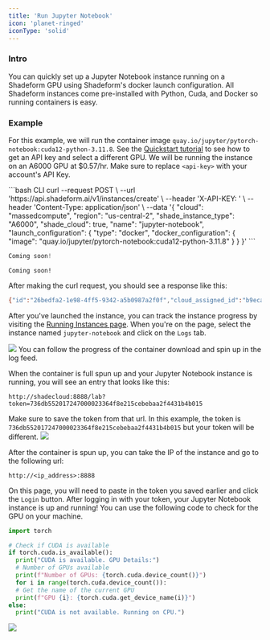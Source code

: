 ```yaml
---
title: 'Run Jupyter Notebook'
icon: 'planet-ringed'
iconType: 'solid'
---
```


### Intro

You can quickly set up a Jupyter Notebook instance running on a Shadeform GPU using Shadeform's docker launch configuration.
All Shadeform instances come pre-installed with Python, Cuda, and Docker so running containers is easy.


### Example

For this example, we will run the container image `quay.io/jupyter/pytorch-notebook:cuda12-python-3.11.8`.
See the [Quickstart tutorial](/getting-started/quickstart) to see how to get an API key and select a different GPU.
We will be running the instance on an A6000 GPU at $0.57/hr.
Make sure to replace `<api-key>` with your account's API Key.

<CodeGroup>
```bash CLI
curl --request POST \
--url 'https://api.shadeform.ai/v1/instances/create' \
--header 'X-API-KEY: <api-key>' \
--header 'Content-Type: application/json' \
--data '{
  "cloud": "massedcompute",
  "region": "us-central-2",
  "shade_instance_type": "A6000",
  "shade_cloud": true,
  "name": "jupyter-notebook",
  "launch_configuration": {
    "type": "docker",
    "docker_configuration": {
      "image": "quay.io/jupyter/pytorch-notebook:cuda12-python-3.11.8"
    }
  }
}'
```

```python Python
Coming soon!
```

```golang Go
Coming soon!
```
</CodeGroup>

After making the curl request, you should see a response like this:
```bash Response
{"id":"26bedfa2-1e98-4ff5-9342-a5b0987a2f0f","cloud_assigned_id":"b9ecaf4e-d6ac-42eb-a89a-60010065388a"}
```

After you've launched the instance, you can track the instance progress by visiting the [Running Instances page](https://platform.shadeform.ai/instances).
When you're on the page, select the instance named `jupyter-notebook` and click on the `Logs` tab.

<img src="/images/jupyter.png"></img>
You can follow the progress of the container download and spin up in the log feed.

When the container is full spun up and your Jupyter Notebook instance is running, you will see an entry that looks like this:

`http://shadecloud:8888/lab?token=736db552017247000023364f8e215cebebaa2f4431b4b015`


Make sure to save the token from that url. In this example, the token is `736db552017247000023364f8e215cebebaa2f4431b4b015` but your token will be different.
<img src="/images/jupyter2.png"></img>

After the container is spun up, you can take the IP of the instance and go to the following url:

`http://<ip_address>:8888`

On this page, you will need to paste in the token you saved earlier and click the `Login` button.
After logging in with your token, your Jupyter Notebook instance is up and running!
You can use the following code to check for the GPU on your machine.

```python Python
import torch

# Check if CUDA is available
if torch.cuda.is_available():
  print("CUDA is available. GPU Details:")
  # Number of GPUs available
  print(f"Number of GPUs: {torch.cuda.device_count()}")
  for i in range(torch.cuda.device_count()):
  # Get the name of the current GPU
  print(f"GPU {i}: {torch.cuda.get_device_name(i)}")
else:
  print("CUDA is not available. Running on CPU.")
```
<img src="/images/jupyter3.png"></img>


